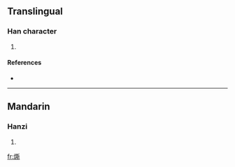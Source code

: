 ==Translingual==

===Han character===
{{Han char|rn=86|rad=火|as=12|sn=16|four=|canj=火廿金中 (FTCL)}}

# {{defn|Han|sort=火12}}

====References====
* {{Han ref|kx=0683.010|dkj=19413|dj=1095.030|hdz=32232.060|uh=71CD|ud=29133}}

----

==Mandarin==

===Hanzi===
{{cmn-hanzi|pin=[[liáo]] ([[liao2]]), [[liǎo]] ([[liao3]]), [[sī]] ([[si1]])|wg=liao<sup>2</sup>, liao<sup>3</sup>, ssu<sup>1</sup>}}

# {{defn|Mandarin|sort=火12}}

[[fr:燍]]